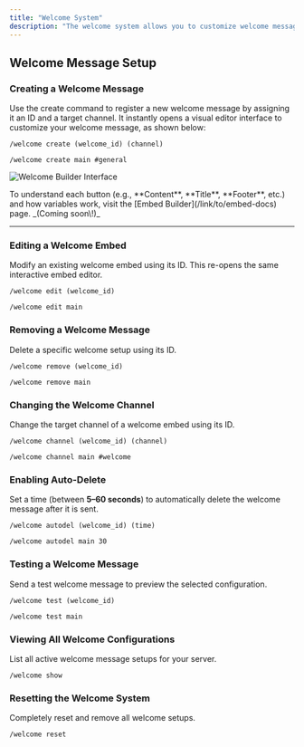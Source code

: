 ```yaml
---
title: "Welcome System"
description: "The welcome system allows you to customize welcome messages for new members using dynamic embeds, multiple templates, and timed auto-deletion. You can create multiple welcome setups with unique IDs and assign them to different channels or modify them at any time."
---
```


## Welcome Message Setup

### Creating a Welcome Message

Use the create command to register a new welcome message by assigning it an ID and a target channel.
It instantly opens a visual editor interface to customize your welcome message, as shown below:

<CodeGroup>

```Unspecified Example
/welcome create (welcome_id) (channel)
```


```Unspecified Syntax
/welcome create main #general
```

</CodeGroup>

![Welcome Builder Interface](/images/welcomeembed.png)

<Tip>
  To understand each button (e.g., **Content**, **Title**, **Footer**, etc.) and how variables work, visit the [Embed Builder](/link/to/embed-docs) page. _(Coming soon\!)_
</Tip>

---

### Editing a Welcome Embed

Modify an existing welcome embed using its ID. This re-opens the same interactive embed editor.

<CodeGroup>

```Unspecified Example
/welcome edit (welcome_id)
```


```Unspecified Syntax
/welcome edit main
```

</CodeGroup>

### Removing a Welcome Message

Delete a specific welcome setup using its ID.

<CodeGroup>

```Unspecified Example
/welcome remove (welcome_id)
```


```Unspecified Syntax
/welcome remove main
```

</CodeGroup>

### Changing the Welcome Channel

Change the target channel of a welcome embed using its ID.

<CodeGroup>

```Unspecified Example
/welcome channel (welcome_id) (channel)
```


```Unspecified Syntax
/welcome channel main #welcome
```

</CodeGroup>

### Enabling Auto-Delete

Set a time (between **5–60 seconds**) to automatically delete the welcome message after it is sent.

<CodeGroup>

```Unspecified Example
/welcome autodel (welcome_id) (time)
```


```Unspecified Syntax
/welcome autodel main 30
```

</CodeGroup>

### Testing a Welcome Message

Send a test welcome message to preview the selected configuration.

<CodeGroup>

```Unspecified Example
/welcome test (welcome_id)
```


```Unspecified Syntax
/welcome test main
```

</CodeGroup>

### Viewing All Welcome Configurations

List all active welcome message setups for your server.

```Unspecified Example
/welcome show
```

### Resetting the Welcome System

Completely reset and remove all welcome setups.

```Unspecified Example
/welcome reset
```
